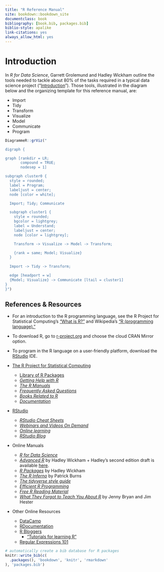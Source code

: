 ```yaml
--- 
title: "R Reference Manual"
site: bookdown::bookdown_site
documentclass: book
bibliography: [book.bib, packages.bib]
biblio-style: apalike
link-citations: yes
always_allow_html: yes
---
```


# Introduction

In *R for Data Science*, Garrett Grolemund and Hadley Wickham outline the tools needed to tackle about 80% of the tasks required in a typical data science project ("[Introduction](https://r4ds.had.co.nz/introduction.html)"). Those tools, illustrated in the diagram below and the organizing template for this reference manual, are: 

- Import
- Tidy
- Transform
- Visualize
- Model
- Communicate
- Program

```r
DiagrammeR::grViz(" 

digraph {

graph [rankdir = LR;
       compound = TRUE;
       nodesep = 1]

subgraph cluster0 {
  style = rounded;
  label = Program;
  labeljust = center;
  node [color = white];

  Import; Tidy; Communicate

  subgraph cluster1 {
    style = rounded;
    bgcolor = lightgrey;
    label = Understand;
    labeljust = center;
    node [color = lightgrey];

    Transform -> Visualize -> Model -> Transform;

    {rank = same; Model; Visualize}
  }
  
  Import -> Tidy -> Transform;

  edge [headport = w]
  {Model; Visualize} -> Communicate [ltail = cluster1]
}
}")
```

## References & Resources

- For an introduction to the R programming language, see the R Project for Statistical Computing's ["What is R?"](https://www.r-project.org/about.html) and Wikipedia's ["R (programming language)."](https://en.wikipedia.org/wiki/R_(programming_language))

- To download R, go to [r-project.org](https://www.r-project.org/) and choose the cloud CRAN Mirror option.

- To program in the R language on a user-friendly platform, download the [RStudio](https://www.rstudio.com/) IDE.

- [The R Project for Statistical Computing](https://www.r-project.org/)
  - [Library of R Packages](https://cran.r-project.org/web/packages/)
  - [*Getting Help with R*](https://www.r-project.org/help.html)
  - [*The R Manuals*](https://cran.r-project.org/manuals.html)
  - [*Frequently Asked Questions*](https://cran.r-project.org/faqs.html)
  - [*Books Related to R*](https://www.r-project.org/doc/bib/R-books.html)
  - [*Documentation*](https://www.r-project.org/other-docs.html)

* [RStudio](https://www.rstudio.com/)
  - [*RStudio Cheat Sheets*](https://www.rstudio.com/resources/cheatsheets/)
  - [*Webinars and Videos On Demand*](https://www.rstudio.com/resources/webinars/)
  - [*Online learning*](https://www.rstudio.com/online-learning/)
  - [*RStudio Blog*](https://blog.rstudio.com/)

* Online Manuals
  - [*R for Data Science*](http://r4ds.had.co.nz/)
  - [*Advanced R*](http://adv-r.had.co.nz/) by Hadley Wickham
        + Hadley's second edition draft is available [here](https://adv-r.hadley.nz/).
  - [*R Packages*](http://r-pkgs.had.co.nz/) by Hadley Wickham
  - [*The R Inferno*](http://www.burns-stat.com/pages/Tutor/R_inferno.pdf) by Patrick Burns
  - [*The tidyverse style guide*](http://style.tidyverse.org/)
  - [*Efficient R Programming*](https://bookdown.org/csgillespie/efficientR/)
  - [*Free R Reading Material*](https://committedtotape.shinyapps.io/freeR/)
  - [*What They Forgot to Teach You About R*](https://rstats.wtf/) by Jenny Bryan and Jim Hester

- Other Online Resources
  - [DataCamp](https://www.datacamp.com/)
  - [RDocumentation](https://www.rdocumentation.org/)
  - [R Bloggers](https://www.r-bloggers.com/how-to-learn-r-2/)
    - ["Tutorials for learning R"](https://www.r-bloggers.com/how-to-learn-r-2/)
  - [Regular Expressions 101](https://regex101.com/)

```r
# automatically create a bib database for R packages
knitr::write_bib(c(
  .packages(), 'bookdown', 'knitr', 'rmarkdown'
), 'packages.bib')
```
